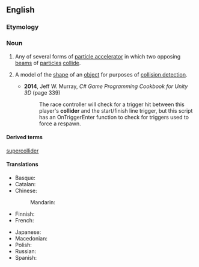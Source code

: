 ==English==
{{wikipedia}}

===Etymology===
{{suffix|en|collide|er}}

===Noun===
{{en-noun}}

# {{lb|en|physics}} Any of several forms of [[particle accelerator]] in which two opposing [[beam]]s of [[particle]]s [[collide]].
# {{lb|en|video games}} A model of the [[shape]] of an [[object]] for purposes of [[collision detection]].
#* '''2014''', Jeff W. Murray, ''C# Game Programming Cookbook for Unity 3D'' (page 339)
#*: The race controller will check for a trigger hit between this player's '''collider''' and the start/finish line trigger, but this script has an OnTriggerEnter function to check for triggers used to force a respawn.

====Derived terms====
[[supercollider]]

====Translations====
{{trans-top|particle accelerator}}
* Basque: {{t+|eu|talkagailu}}
* Catalan: {{t|ca|col·lisonador|m}}
* Chinese:
*: Mandarin: {{t+|cmn|对撞机|tr=duìzhuàngjī|sc=Hani}}
* Finnish: {{t|fi|törmäytin}}
* French: {{t+|fr|collisionneur|m}}
{{trans-mid}}
* Japanese: {{t|ja|コライダー|tr=koraidā|sc=Jpan}}
* Macedonian: {{t|mk|судирач|m}}
* Polish: {{t+|pl|zderzacz|m}}
* Russian: {{t+|ru|колла́йдер|m|tr=kollájdɛr}}
* Spanish: {{t|es|colisionador|m}}
{{trans-bottom}}
